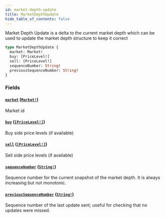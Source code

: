 ```yaml
---
id: market-depth-update
title: MarketDepthUpdate
hide_table_of_contents: false
---
```



Market Depth Update is a delta to the current market depth which can be used to update the
market depth structure to keep it correct

```graphql
type MarketDepthUpdate {
  market: Market!
  buy: [PriceLevel!]
  sell: [PriceLevel!]
  sequenceNumber: String!
  previousSequenceNumber: String!
}
```


### Fields

#### [`market`](#) ([`Market!`](/docs/testnet/graphql/objects/market))

Market id


#### [`buy`](#) ([`[PriceLevel!]`](/docs/testnet/graphql/objects/price-level))

Buy side price levels (if available)


#### [`sell`](#) ([`[PriceLevel!]`](/docs/testnet/graphql/objects/price-level))

Sell side price levels (if available)


#### [`sequenceNumber`](#) ([`String!`](/docs/testnet/graphql/scalars/string))

Sequence number for the current snapshot of the market depth. It is always increasing but not monotonic.


#### [`previousSequenceNumber`](#) ([`String!`](/docs/testnet/graphql/scalars/string))

Sequence number of the last update sent; useful for checking that no updates were missed.




